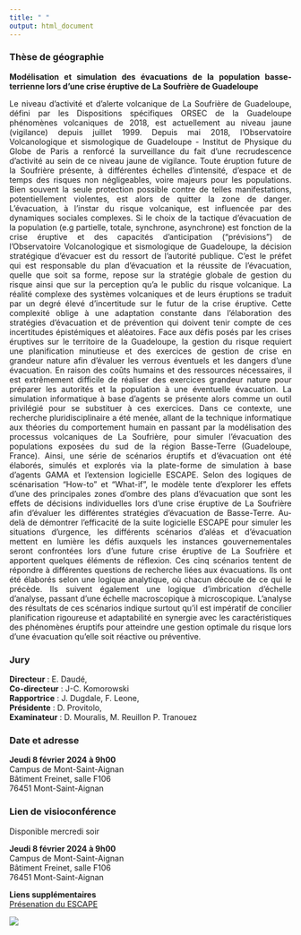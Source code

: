 ```yaml
---
title: " "
output: html_document
---
```


```{=html}
<style>
body {
text-align: justify}
</style>
```
### Thèse de géographie

**Modélisation et simulation des évacuations de la population basse-terrienne lors d'une crise éruptive de La Soufrière de Guadeloupe**

Le niveau d'activité et d'alerte volcanique de La Soufrière de Guadeloupe, défini par les Dispositions spécifiques ORSEC de la Guadeloupe phénomènes volcaniques de 2018, est actuellement au niveau jaune (vigilance) depuis juillet 1999. Depuis mai 2018, l'Observatoire Volcanologique et sismologique de Guadeloupe - Institut de Physique du Globe de Paris a renforcé la surveillance du fait d'une recrudescence d'activité au sein de ce niveau jaune de vigilance. Toute éruption future de la Soufrière présente, à différentes échelles d'intensité, d'espace et de temps des risques non négligeables, voire majeurs pour les populations. Bien souvent la seule protection possible contre de telles manifestations, potentiellement violentes, est alors de quitter la zone de danger. L'évacuation, à l'instar du risque volcanique, est influencée par des dynamiques sociales complexes. Si le choix de la tactique d'évacuation de la population (e.g partielle, totale, synchrone, asynchrone) est fonction de la crise éruptive et des capacités d'anticipation ("prévisions") de l'Observatoire Volcanologique et sismologique de Guadeloupe, la décision stratégique d'évacuer est du ressort de l'autorité publique. C'est le préfet qui est responsable du plan d'évacuation et la réussite de l'évacuation, quelle que soit sa forme, repose sur la stratégie globale de gestion du risque ainsi que sur la perception qu'a le public du risque volcanique. La réalité complexe des systèmes volcaniques et de leurs éruptions se traduit par un degré élevé d'incertitude sur le futur de la crise éruptive. Cette complexité oblige à une adaptation constante dans l'élaboration des stratégies d'évacuation et de prévention qui doivent tenir compte de ces incertitudes épistémiques et aléatoires. Face aux défis posés par les crises éruptives sur le territoire de la Guadeloupe, la gestion du risque requiert une planification minutieuse et des exercices de gestion de crise en grandeur nature afin d'évaluer les verrous éventuels et les dangers d'une évacuation. En raison des coûts humains et des ressources nécessaires, il est extrêmement difficile de réaliser des exercices grandeur nature pour préparer les autorités et la population à une éventuelle évacuation. La simulation informatique à base d'agents se présente alors comme un outil privilégié pour se substituer à ces exercices. Dans ce contexte, une recherche pluridisciplinaire a été menée, allant de la technique informatique aux théories du comportement humain en passant par la modélisation des processus volcaniques de La Soufrière, pour simuler l'évacuation des populations exposées du sud de la région Basse-Terre (Guadeloupe, France). Ainsi, une série de scénarios éruptifs et d'évacuation ont été élaborés, simulés et explorés via la plate-forme de simulation à base d'agents GAMA et l'extension logicielle ESCAPE. Selon des logiques de scénarisation "How-to" et "What-if", le modèle tente d'explorer les effets d'une des principales zones d'ombre des plans d'évacuation que sont les effets de décisions individuelles lors d'une crise éruptive de La Soufrière afin d'évaluer les différentes stratégies d'évacuation de Basse-Terre. Au-delà de démontrer l'efficacité de la suite logicielle ESCAPE pour simuler les situations d'urgence, les différents scénarios d'aléas et d'évacuation mettent en lumière les défis auxquels les instances gouvernementales seront confrontées lors d'une future crise éruptive de La Soufrière et apportent quelques éléments de réflexion. Ces cinq scénarios tentent de répondre à différentes questions de recherche liées aux évacuations. Ils ont été élaborés selon une logique analytique, où chacun découle de ce qui le précède. Ils suivent également une logique d'imbrication d'échelle d'analyse, passant d'une échelle macroscopique à microscopique. L'analyse des résultats de ces scénarios indique surtout qu'il est impératif de concilier planification rigoureuse et adaptabilité en synergie avec les caractéristiques des phénomènes éruptifs pour atteindre une gestion optimale du risque lors d'une évacuation qu'elle soit réactive ou préventive.

### Jury

**Directeur** : E. Daudé, \
**Co-directeur** : J-C. Komorowski\
**Rapportrice** : J. Dugdale, F. Leone, \
**Présidente** : D. Provitolo, \
**Examinateur** : D. Mouralis, M. Reuillon P. Tranouez

### Date et adresse 

**Jeudi 8 février 2024 à 9h00\
**Campus de Mont-Saint-Aignan\
Bâtiment Freinet, salle F106\
76451 Mont-Saint-Aignan

### Lien de visioconférence

Disponible mercredi soir

**Jeudi 8 février 2024 à 9h00\
**Campus de Mont-Saint-Aignan\
Bâtiment Freinet, salle F106\
76451 Mont-Saint-Aignan

**Liens supplémentaires**\
[Présenation du ESCAPE](https://slides.com/gilletolivier/jfsma_2023-bc1101/scroll?chrome=hidden)

![](images/gamaVolcan.gif)
